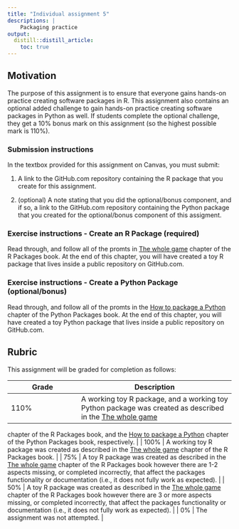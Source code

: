 ```yaml
---
title: "Individual assignment 5"
descriptions: |
    Packaging practice
output:
  distill::distill_article:
    toc: true
---
```


## Motivation

The purpose of this assignment is to ensure that everyone 
gains hands-on practice creating software packages in R. 
This assignment also contains an optional added challenge 
to gain hands-on practice creating software packages in Python as well. 
If students complete the optional challenge, they get a 10% bonus mark on this assignment (so the highest possible mark is 110%).

### Submission instructions

In the textbox provided for this assignment on Canvas,
you must submit: 

1. A link to the GitHub.com repository containing the R package 
that you create for this assignment.

2. (optional) A note stating that you did the optional/bonus component, 
and if so, a link to the GitHub.com repository containing the Python package 
that you created for the optional/bonus component of this assigment.

### Exercise instructions - Create an R Package (required)

Read through, 
and follow all of the promts in 
[The whole game](https://r-pkgs.org/whole-game.html) 
chapter of the R Packages book.
At the end of this chapter, you will have created a toy R package
that lives inside a public repository on GitHub.com.

### Exercise instructions - Create a Python Package (optional/bonus)

Read through, 
and follow all of the promts in the
[How to package a Python](https://r-pkgs.org/whole-game.html) 
chapter of the Python Packages book.
At the end of this chapter, you will have created a toy Python package
that lives inside a public repository on GitHub.com.

## Rubric 

This assignment will be graded for completion as follows:

|Grade | Description |
|------|-------------|
| 110% | A working toy R package, and a working toy Python package was created as described in the [The whole game](https://r-pkgs.org/whole-game.html) 
chapter of the R Packages book, and the [How to package a Python](https://r-pkgs.org/whole-game.html) 
chapter of the Python Packages book, respectively. |
| 100% | A working toy R package was created as described in the [The whole game](https://r-pkgs.org/whole-game.html) 
chapter of the R Packages book.  |
| 75%  | A toy R package was created as described in the [The whole game](https://r-pkgs.org/whole-game.html) 
chapter of the R Packages book however there are 1-2 aspects missing, or completed incorrectly, that affect the packages functionality or documentation (i.e., it does not fully work as expected). |
| 50%  | A toy R package was created as described in the [The whole game](https://r-pkgs.org/whole-game.html) 
chapter of the R Packages book however there are 3 or more aspects missing, or completed incorrectly, that affect the packages functionality or documentation (i.e., it does not fully work as expected).  |
| 0%   | The assignment was not attempted. |
